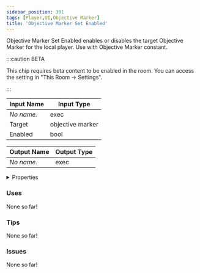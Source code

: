 ```yaml
---
sidebar_position: 391
tags: [Player,UI,Objective Marker]
title: 'Objective Marker Set Enabled'
---
```


Objective Marker Set Enabled enables or disables the target Objective Marker for the local player. Use with Objective Marker constant.

:::caution BETA

This chip requires beta content to be enabled in the room. You can access the setting in "This Room -> Settings".

:::


<EsbSvg />

| Input Name | Input Type |
|-----------|-----------|
| *No name.* | exec |
| Target | objective marker |
| Enabled | bool |

| Output Name | Output Type |
|-----------|-----------|
| *No name.* | exec |


<details>
  <summary>Properties</summary>
  <div>
    <div>
    <table>
      <thead>
        <tr>
          <th>Is beta required?</th>
          <th>✅</th>
        </tr>
        <tr>
          <th>Is this chip a trolling risk?</th>
          <th>❌</th>
        </tr>
        <tr>
          <th>Is this chip a role assignment risk?</th>
          <th>❌</th>
        </tr>
        <tr>
          <th>Chip UUID</th>
          <th>8bc5eda2-94f1-4bae-879c-50f246155922</th>
        </tr>
      </thead>
    </table>
    </div>
  </div>
</details>

### Uses

None so far!

### Tips

None so far!

### Issues

None so far!